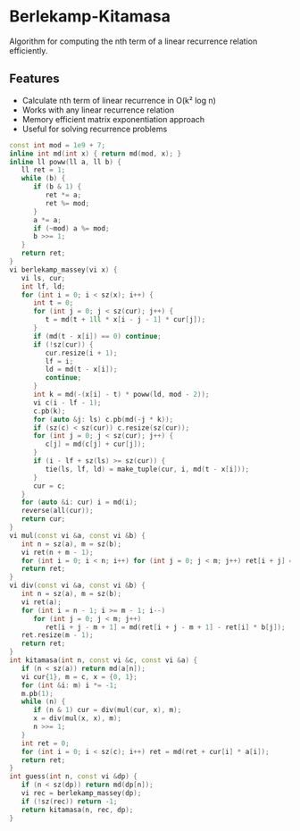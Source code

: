 # Berlekamp-Kitamasa

Algorithm for computing the nth term of a linear recurrence relation efficiently.

## Features
- Calculate nth term of linear recurrence in O(k² log n)
- Works with any linear recurrence relation
- Memory efficient matrix exponentiation approach
- Useful for solving recurrence problems

```cpp
const int mod = 1e9 + 7;
inline int md(int x) { return md(mod, x); }
inline ll poww(ll a, ll b) {
   ll ret = 1;
   while (b) {
      if (b & 1) {
         ret *= a;
         ret %= mod;
      }
      a *= a;
      if (~mod) a %= mod;
      b >>= 1;
   }
   return ret;
}
vi berlekamp_massey(vi x) {
   vi ls, cur;
   int lf, ld;
   for (int i = 0; i < sz(x); i++) {
      int t = 0;
      for (int j = 0; j < sz(cur); j++) {
         t = md(t + 1ll * x[i - j - 1] * cur[j]);
      }
      if (md(t - x[i]) == 0) continue;
      if (!sz(cur)) {
         cur.resize(i + 1);
         lf = i;
         ld = md(t - x[i]);
         continue;
      }
      int k = md(-(x[i] - t) * poww(ld, mod - 2));
      vi c(i - lf - 1);
      c.pb(k);
      for (auto &j: ls) c.pb(md(-j * k));
      if (sz(c) < sz(cur)) c.resize(sz(cur));
      for (int j = 0; j < sz(cur); j++) {
         c[j] = md(c[j] + cur[j]);
      }
      if (i - lf + sz(ls) >= sz(cur)) {
         tie(ls, lf, ld) = make_tuple(cur, i, md(t - x[i]));
      }
      cur = c;
   }
   for (auto &i: cur) i = md(i);
   reverse(all(cur));
   return cur;
}
vi mul(const vi &a, const vi &b) {
   int n = sz(a), m = sz(b);
   vi ret(n + m - 1);
   for (int i = 0; i < n; i++) for (int j = 0; j < m; j++) ret[i + j] = md(ret[i + j] + a[i] * b[j]);
   return ret;
}
vi div(const vi &a, const vi &b) {
   int n = sz(a), m = sz(b);
   vi ret(a);
   for (int i = n - 1; i >= m - 1; i--)
      for (int j = 0; j < m; j++)
         ret[i + j - m + 1] = md(ret[i + j - m + 1] - ret[i] * b[j]);
   ret.resize(m - 1);
   return ret;
}
int kitamasa(int n, const vi &c, const vi &a) {
   if (n < sz(a)) return md(a[n]);
   vi cur{1}, m = c, x = {0, 1};
   for (int &i: m) i *= -1;
   m.pb(1);
   while (n) {
      if (n & 1) cur = div(mul(cur, x), m);
      x = div(mul(x, x), m);
      n >>= 1;
   }
   int ret = 0;
   for (int i = 0; i < sz(c); i++) ret = md(ret + cur[i] * a[i]);
   return ret;
}
int guess(int n, const vi &dp) {
   if (n < sz(dp)) return md(dp[n]);
   vi rec = berlekamp_massey(dp);
   if (!sz(rec)) return -1;
   return kitamasa(n, rec, dp);
}
```
